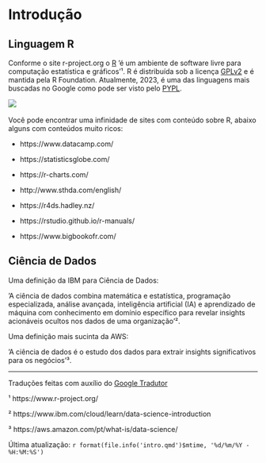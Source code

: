 # Introdução

## Linguagem R

Conforme o site r-project.org o [R](https://www.r-project.org/about.html) 'é um ambiente de software livre para computação estatística e gráficos'¹. R é distribuída sob a licença [GPLv2](https://www.r-project.org/COPYING) e é mantida pela R Foundation. Atualmente, 2023, é uma das linguagens mais buscadas no Google como pode ser visto pelo [PYPL](https://pypl.github.io/PYPL.html).

![](images/intro/pypl.PNG)
 

Você pode encontrar uma infinidade de sites com conteúdo sobre R, abaixo alguns com conteúdos muito ricos:

-   https://www.datacamp.com/

-   https://statisticsglobe.com/

-   https://r-charts.com/

-   http://www.sthda.com/english/

-   https://r4ds.hadley.nz/

-   https://rstudio.github.io/r-manuals/

-   https://www.bigbookofr.com/

## Ciência de Dados

Uma definição da IBM para Ciência de Dados:

'A ciência de dados combina matemática e estatística, programação especializada, análise avançada, inteligência artificial (IA) e aprendizado de máquina com conhecimento em domínio específico para revelar insights acionáveis ocultos nos dados de uma organização'².

Uma definição mais sucinta da AWS:

'A ciência de dados é o estudo dos dados para extrair insights significativos para os negócios'³.

------------------------------------------------------------------------

Traduções feitas com auxílio do [Google Tradutor](https://translate.google.com.br/)

¹ https://www.r-project.org/

² https://www.ibm.com/cloud/learn/data-science-introduction

³ https://aws.amazon.com/pt/what-is/data-science/

Última atualização: `r format(file.info('intro.qmd')$mtime, '%d/%m/%Y - %H:%M:%S')`
